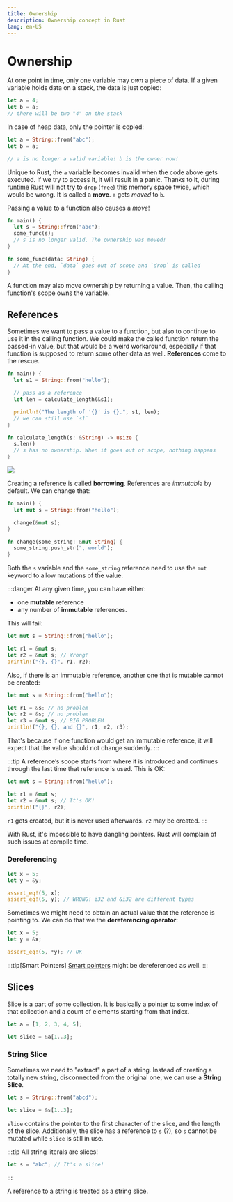 ```yaml
---
title: Ownership
description: Ownership concept in Rust
lang: en-US
---
```



# Ownership

At one point in time, only one variable may _own_ a piece of data.
If a given variable holds data on a stack, the data is just copied:

```rust
let a = 4;
let b = a;
// there will be two "4" on the stack
```

In case of heap data, only the pointer is copied:

```rust
let a = String::from("abc");
let b = a;

// a is no longer a valid variable! b is the owner now!
```

Unique to Rust, the `a` variable becomes invalid when the code above gets
executed. If we try to access it, it will result in a panic. Thanks to it,
during runtime Rust will not try to `drop` (`free`) this memory space twice,
which would be wrong.
It is called a **move**. `a` gets _moved_ to `b`.

Passing a value to a function also causes a _move_!

```rust
fn main() {
  let s = String::from("abc");
  some_func(s);
  // s is no longer valid. The ownership was moved!
}

fn some_func(data: String) {
  // At the end, `data` goes out of scope and `drop` is called
}
```

A function may also move ownership by returning a value. Then, the calling
function's scope owns the variable.

## References

Sometimes we want to pass a value to a function, but also to continue to use it
in the calling function. We could make the called function return the passed-in
value, but that would be a weird workaround, especially if that function is
supposed to return some other data as well. **References** come to the rescue.

```rust
fn main() {
  let s1 = String::from("hello");

  // pass as a reference
  let len = calculate_length(&s1);

  println!("The length of '{}' is {}.", s1, len);
  // we can still use `s1`
}

fn calculate_length(s: &String) -> usize {
  s.len()
  // s has no ownership. When it goes out of scope, nothing happens
}
```

![](https://doc.rust-lang.org/book/img/trpl04-05.svg)

Creating a reference is called **borrowing**.
References are *immutable* by default. We can change that:

```rust
fn main() {
  let mut s = String::from("hello");

  change(&mut s);
}

fn change(some_string: &mut String) {
  some_string.push_str(", world");
}
```

Both the `s` variable and the `some_string` reference need to use the `mut`
keyword to allow mutations of the value.

:::danger
At any given time, you can have either:

- one **mutable** reference
- any number of **immutable** references. 

This will fail:

```rust
let mut s = String::from("hello");

let r1 = &mut s;
let r2 = &mut s; // Wrong!
println!("{}, {}", r1, r2);
```

Also, if there is an immutable reference, another one that is mutable cannot be
created:

```rust
let mut s = String::from("hello");

let r1 = &s; // no problem
let r2 = &s; // no problem
let r3 = &mut s; // BIG PROBLEM
println!("{}, {}, and {}", r1, r2, r3);
```

That's because if one function would get an immutable reference, it will expect
that the value should not change suddenly.
:::

:::tip
A reference’s scope starts from where it is introduced and continues through the
last time that reference is used.
This is OK:

```rust
let mut s = String::from("hello");

let r1 = &mut s;
let r2 = &mut s; // It's OK!
println!("{}", r2);
```

`r1` gets created, but it is never used afterwards. `r2` may be created.
:::

With Rust, it's impossible to have dangling pointers. Rust will complain of such
issues at compile time.

### Dereferencing

```rust
let x = 5;
let y = &y;

assert_eq!(5, x);
assert_eq!(5, y); // WRONG! i32 and &i32 are different types
```

Sometimes we might need to obtain an actual value that the reference is pointing
to. We can do that we the **dereferencing operator**:

```rust
let x = 5;
let y = &x;

assert_eq!(5, *y); // OK
```

:::tip[Smart Pointers]
[Smart pointers](/programming/rust/smart-pointers) might be dereferenced as well.
:::

## Slices

Slice is a part of some collection.
It is basically a pointer to some index of that collection and a count of
elements starting from that index.

```rust
let a = [1, 2, 3, 4, 5];

let slice = &a[1..3];
```

### String Slice

Sometimes we need to "extract" a part of a string. Instead of creating a totally
new string, disconnected from the original one, we can use a **String Slice**.

```rust
let s = String::from("abcd");

let slice = &s[1..3];
```

`slice` contains the pointer to the first character of the slice, and the length
of the slice. Additionally, the slice has a reference to `s` (?), so `s` cannot
be mutated while `slice` is still in use.

:::tip
All string literals are slices!

```rust
let s = "abc"; // It's a slice!
```
:::

A reference to a string is treated as a string slice.